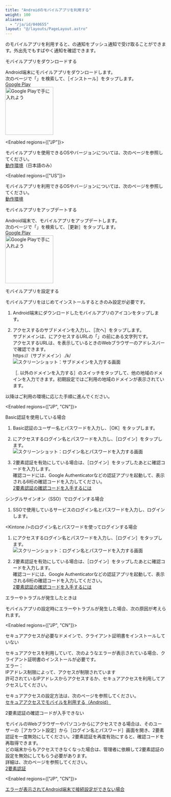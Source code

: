 ```yaml
---
title: "Androidのモバイルアプリを利用する"
weight: 100
aliases:
  - "/ja/id/040655"
layout: "@/layouts/PageLayout.astro"
---
```




<Kintone />のモバイルアプリを利用すると、<Kintone />の通知をプッシュ通知で受け取ることができます。外出先でもすばやく通知を確認できます。

<Heading id="android_mobileapp_android_10">モバイルアプリをダウンロードする</Heading>

Android端末にモバイルアプリをダウンロードします。  
次のページで「<Kintone />」を検索して、<Wovn>［インストール］</Wovn>をタップします。<Wovn></Wovn>  
[Google Play](https://play.google.com/store/apps/details?id=com.cybozu.kintone.mobile)  
<a href='https://play.google.com/store/apps/details?id=com.cybozu.kintone.mobile'><img alt="Google Playで手に入れよう" src="/k/img-ja/google-play-badge.png" width="150"/></a>

<Enabled regions={["JP"]}>

モバイルアプリを使用できるOSやバージョンについては、次のページを参照してください。  
[動作環境](https://www.cybozu.com/jp/service/requirements.html#app)（日本語のみ）

</Enabled>

<Enabled regions={["US"]}>

モバイルアプリを利用できるOSやバージョンについては、次のページを参照してください。  
[動作環境](https://trust-center.kintone.com/service/requirements/#app)

</Enabled>

<Heading id="android_mobileapp_android_15">モバイルアプリをアップデートする</Heading>

Android端末で、モバイルアプリをアップデートします。  
次のページで「<Kintone />」を検索して、<Wovn>［更新］</Wovn>をタップします。<Wovn></Wovn>  
[Google Play](https://play.google.com/store/apps/details?id=com.cybozu.kintone.mobile)  
<a href='https://play.google.com/store/apps/details?id=com.cybozu.kintone.mobile'><img alt="Google Playで手に入れよう" src="/k/img-ja/google-play-badge.png" width="150"/></a>

<Heading id="android_mobileapp_android_20">モバイルアプリを設定する</Heading>

モバイルアプリをはじめてインストールするときのみ設定が必要です。

1. Android端末にダウンロードしたモバイルアプリのアイコンをタップします。

1. アクセスする<Kintone />のサブドメインを入力し、<Wovn>［次へ］</Wovn>をタップします。  
  サブドメインは、<Kintone />にアクセスするURLの「<CybozuCom />」の前にある文字列です。  
  アクセスするURLは、<Kintone />を表示しているときのWebブラウザーのアドレスバーで確認できます。  
  https://（サブドメイン）.<CybozuCom />/k/
   <Img src="/k/kintone/img-ja/mobileapp_android_01.png" alt="スクリーンショット：サブドメインを入力する画面" />

   <Note>

   <Wovn>［.<CybozuCom /> 以外のドメインを入力する］</Wovn>のスイッチをタップして、他の地域のドメインを入力できます。初期設定ではご利用の地域のドメインが表示されています。

   </Note>

以降はご利用の環境に応じた手順に進んでください。

<Enabled regions={["JP", "CN"]}>

<Heading level={3} id="android_mobileapp_android_2010">Basic認証を使用している場合</Heading>

1. Basic認証のユーザー名とパスワードを入力し、<Wovn>［OK］</Wovn>をタップします。

1. <Kintone />にアクセスするログイン名とパスワードを入力し、<Wovn>［ログイン］</Wovn>をタップします。  
   <Img src="/k/kintone/img-ja/mobileapp_android_03.png" alt="スクリーンショット：ログイン名とパスワードを入力する画面" />

1. 2要素認証を有効にしている場合は、<Wovn>［ログイン］</Wovn>をタップしたあとに確認コードを入力します。  
  確認コードには、Google Authenticatorなどの認証アプリを起動して、表示される6桁の確認コードを入力してください。  
  [2要素認証の確認コードを入手するには](/general/ja/id/020418.html)

</Enabled>

<Heading level={3} id="android_mobileapp_android_2020">シングルサインオン（SSO）でログインする場合</Heading>

1. SSOで使用しているサービスのログイン名とパスワードを入力し、ログインします。

<Heading level={3} id="android_mobileapp_android_2030">&lt;Kintone /&gt;のログイン名とパスワードを使ってログインする場合</Heading>

1. <Kintone />にアクセスするログイン名とパスワードを入力し、<Wovn>［ログイン］</Wovn>をタップします。  
   <Img src="/k/kintone/img-ja/mobileapp_android_03.png" alt="スクリーンショット：ログイン名とパスワードを入力する画面" />

1. 2要素認証を有効にしている場合は、<Wovn>［ログイン］</Wovn>をタップしたあとに確認コードを入力します。  
  確認コードには、Google Authenticatorなどの認証アプリを起動して、表示される6桁の確認コードを入力してください。  
  [2要素認証の確認コードを入手するには](/general/ja/id/020418.html)

<Heading id="android_mobileapp_android_30">エラーやトラブルが発生したときは</Heading>

モバイルアプリの設定時にエラーやトラブルが発生した場合、次の原因が考えられます。

<Enabled regions={["JP", "CN"]}>

<Heading level={3} id="android_mobileapp_android_3010">セキュアアクセスが必要なドメインで、クライアント証明書をインストールしていない</Heading>

セキュアアクセスを利用していて、次のようなエラーが表示されている場合、クライアント証明書のインストールが必要です。  
エラー：  
IPアドレス制限によって、アクセスが制限されています  
許可されているIPアドレスからアクセスするか、セキュアアクセスを利用してアクセスしてください。  

セキュアアクセスの設定方法は、次のページを参照してください。  
[セキュアアクセスでモバイルを利用する（Android）](/k/ja/id/040656.html)

</Enabled>

<Heading level={3} id="android_mobileapp_android_3020">2要素認証の確認コードが入手できない</Heading>

モバイルのWebブラウザーやパソコンから<Kintone />にアクセスできる場合は、そのユーザーの<Wovn>［アカウント設定］</Wovn>から<Wovn>［ログイン名とパスワード］</Wovn>画面を開き、2要素認証を一度無効にしてください。2要素認証を再度有効にすると、確認コードを再取得できます。  
どの端末からもアクセスできなくなった場合は、管理者に依頼して2要素認証の設定を無効にしてもらう必要があります。  
詳細は、次のページを参照してください。  
[2要素認証](/general/ja/id/020439.html)

<Enabled regions={["JP", "CN"]}>

<Reference>

[エラーが表示されてAndroid端末で接続設定ができない場合](/k/ja/id/040362.html)

</Reference>

</Enabled>
